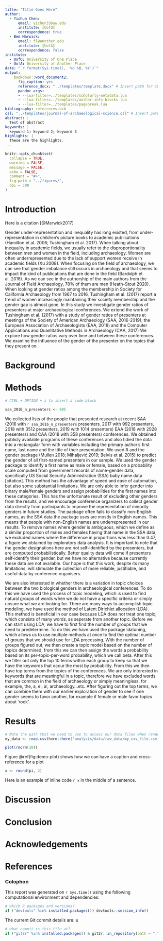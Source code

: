 ```yaml
---
title: "Title Goes Here"
author:
  - Yichun Chen:
      email: yichun33@uw.edu
      institute: [UofO]
      correspondence: true
  - Ben Marwick:
      email: fl@another.edu
      institute: [UofA]
      correspondence: false
institute:
  - UofO: University of One Place
  - UofA: University of Another Place
date: "`r format(Sys.time(), '%d %B, %Y')`"
output: 
    bookdown::word_document2:
      fig_caption: yes
      reference_docx: "../templates/template.docx" # Insert path for the DOCX file
      pandoc_args:
      - --lua-filter=../templates/scholarly-metadata.lua
      - --lua-filter=../templates/author-info-blocks.lua
      - --lua-filter=../templates/pagebreak.lua
bibliography: references.bib
csl: "../templates/journal-of-archaeological-science.csl" # Insert path for the bib-style
abstract: |
  Text of abstract
keywords: |
  keyword 1; keyword 2; keyword 3
highlights: |
  These are the highlights. 
---
```



<!-- This is the format for text comments that will be ignored during renderings. Do not put R code in these comments because it will not be ignored. -->

```r
knitr::opts_chunk$set(
  collapse = TRUE,
  warning = FALSE,
  message = FALSE,
  echo = FALSE,
  comment = "#>",
  fig.path = "../figures/",
  dpi = 300
)
```

# Introduction

Here is a citation [@Marwick2017]

Gender under-representation and inequality has long existed, from under-representation in children’s picture books to academic publications (Hamilton et al. 2006; Tushingham et al. 2017). When talking about inequality in academic fields, we usually refer to the disproportionality between men and women in the field, including archaeology. Women are often underrepresented due to the lack of support women receive in academic fields (Xu 2008). When focusing on the field of archaeology, we can see that gender imbalance still occurs in archaeology and that seems to impact the kind of publications that are done in the field (Bardolph et al. 2016). As we can see in the authorship of the main authors from the Journal of Field Archaeology, 78% of them are men (Heath-Stout 2020). When looking at gender ratios among the membership in Society for California Archaeology from 1967 to 2016, Tushingham et al. (2017) report a trend of women increasingly maintaining their society membership and the gender gap is almost gone. In this study we investigate gender ratios of presenters at major archaeological conferences. We extend the work of Tushingham et al. (2017) with a study of gender ratios of presenters at meetings of the Society of American Archaeology (SAA, 2016-2019), the European Association of Archaeologists (EAA, 2018) and the Computer Applications and Quantitative Methods in Archaeology (CAA, 2017)  We explore how gender ratios vary over time and between these conferences. We examine the influence of the gender of the presenter on the topics that they present on.

# Background

# Methods

```r
# CTRL + OPTION + i to insert a code block

saa_2016_n_presenters <- 905
```


We collected lists of the people that presented research at recent SAA (2016 with `r saa_2016_n_presenters` presenters, 2017 with 992 presenters, 2018 with 3512 presenters, 2019 with 1014 presenters) EAA (2018 with 2928 presenters) and CAA (2018 with 358 presenters) conferences. We obtained publicly available programs of these conferences and also tidied the data into a rectangular form with variables including the primary author’s first name, last name and the title of their presentation. We used R and the gender package (Mullen 2018; Mihaljević 2019; Belvis et al. 2015) to predict the gender of all first-named presenters in our sample. We used the gender package to identify a first name as male or female, based on a probability scale computed from government records of name-gender data, specifically US Social Security Administration (SSA) baby name data [citation]. This method has the advantage of speed and ease of automation, but also some substantial limitations. We are only able to infer gender into binary male/female genders and assign probabilities for the first names into these categories. This has the unfortunate result of excluding other genders from the results, and we encourage conference organizers to collect gender data directly from participants to improve the representation of minority genders in future studies. The package often fails to classify non-English names, as the SSA data the package uses are mostly in English names. This means that people with non-English names are underrepresented in our results. To remove names where gender is ambiguous, which we define as a similar proportion of males and females having that name in the SSA data, we excluded names where the difference in proportions was less than 0.47, a figure we obtained by exploratory data analysis. It is important to note that the gender designations here are not self-identified by the presenters, but are computed probabilistically. Better quality data will come if presenters self-identify their gender, but we have no alternative because currently these data are not available. Our hope is that this work, despite its many limitations, will stimulate the collection of more reliable, justifiable, and useful data by conference organisers. 

We are also interested in whether there is a variation in topic choices between the two biological genders in archaeological conferences. 
To do this we have used the process of topic modeling, which is used to find natural groups of words when we do not have a specific criteria or simply unsure what we are looking for. There are many ways to accomplish topic modeling, we have used the method of Latent Dirichlet allocation (LDA). This method is beneficial in our case because LDA does not treat one topic, which consists of many words, as seperate from another topic. Before we can start using LDA, we have to first find the number of groups that we need to predetermine. To do this we have used the package ldatuning, which allows us to use multiple methods at once to find the optimal number of groups that we should use for LDA processing. With the number of groups figured out, we then create a topic model based on the number of topics determined, from this we can then assign the words a probability based on its per-topic-per-word probability, which we call beta. After this we filter out only the top 10 terms within each group to keep so that we have the keywords that occur the most by probability. From this we then have top terms from the topics of the conferences. We are only interested in keywords that are meaningful in a topic, therefore we have excluded words that are common in the field of archaeology or simply meaningless, for example, the, a, el, al, archaeology...etc. After figuring out the top terms, we can combine them with our earlier exploration of gender to see if one gender seems to favor another, for example if female or male favor topics about 'rock'.

# Results

```r
# Note the path that we need to use to access our data files when rendering this document
my_data <- read.csv(here::here('analysis/data/raw_data/my_csv_file.csv'))
```

```r
plot(rnorm(10))
```

Figure \@ref(fig:demo-plot) shows how we can have a caption and cross-reference for a plot

```r
x <- round(pi, 2)
```

Here is an example of inline code `r x` in the middle of a sentence. 

# Discussion

# Conclusion

# Acknowledgements

<!-- The following line inserts a page break  -->
\newpage

# References 
<!-- The following line ensures the references appear here for the MS Word or HTML output files, rather than right at the end of the document (this will not work for PDF files):  -->
<div id="refs"></div>

\newpage

### Colophon

This report was generated on `r Sys.time()` using the following computational environment and dependencies: 

```r
# which R packages and versions?
if ("devtools" %in% installed.packages()) devtools::session_info()
```

The current Git commit details are:
u
```r
# what commit is this file at? 
if ("git2r" %in% installed.packages() & git2r::in_repository(path = ".")) git2r::repository(here::here())  
```
